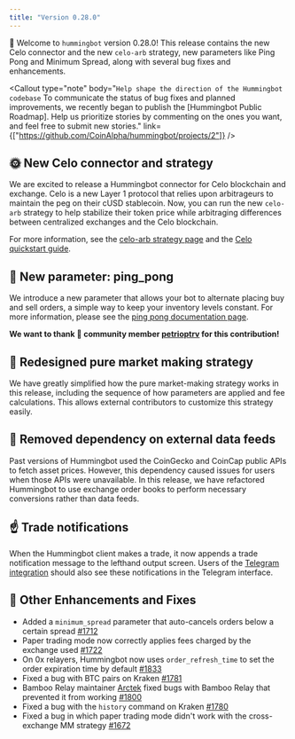 ```yaml
---
title: "Version 0.28.0"
---
```



🚀 Welcome to `hummingbot` version 0.28.0! This release contains the new Celo connector and the new `celo-arb` strategy, new parameters like Ping Pong and Minimum Spread, along with several bug fixes and enhancements.

<Callout
  type="note"
  body="`Help shape the direction of the Hummingbot codebase` To communicate the status of bug fixes and planned improvements, we recently began to publish the [Hummingbot Public Roadmap]. Help us prioritize stories by commenting on the ones you want, and feel free to submit new stories."
  link={["https://github.com/CoinAlpha/hummingbot/projects/2"]}
/>

## 🌞 New Celo connector and strategy

We are excited to release a Hummingbot connector for Celo blockchain and exchange. Celo is a new Layer 1 protocol that relies upon arbitrageurs to maintain the peg on their cUSD stablecoin. Now, you can run the new `celo-arb` strategy to help stabilize their token price while arbitraging differences between centralized exchanges and the Celo blockchain.

For more information, see the [celo-arb strategy page](/strategies/celo-arb) and the [Celo quickstart guide](/strategies/celo-arb/#setup).

## 🏓 New parameter: ping_pong

We introduce a new parameter that allows your bot to alternate placing buy and sell orders, a simple way to keep your inventory levels constant. For more information, please see the [ping pong documentation page](/strategies/ping-pong/).

**We want to thank 🙏 community member [petrioptrv](https://github.com/petioptrv) for this contribution!**

## 🔄 Redesigned pure market making strategy

We have greatly simplified how the pure market-making strategy works in this release, including the sequence of how parameters are applied and fee calculations. This allows external contributors to customize this strategy easily.

## 📡 Removed dependency on external data feeds

Past versions of Hummingbot used the CoinGecko and CoinCap public APIs to fetch asset prices. However, this dependency caused issues for users when those APIs were unavailable. In this release, we have refactored Hummingbot to use exchange order books to perform necessary conversions rather than data feeds.

<Callout
  type="note"
  body="Assets listed in the `balance` command are now listed in alphabetical order rather than in USD terms."
/>

## ☝️ Trade notifications

When the Hummingbot client makes a trade, it now appends a trade notification message to the lefthand output screen. Users of the [Telegram integration](/features/telegram/) should also see these notifications in the Telegram interface.

## 🐞 Other Enhancements and Fixes

- Added a `minimum_spread` parameter that auto-cancels orders below a certain spread [#1712](https://github.com/CoinAlpha/hummingbot/issues/1712)
- Paper trading mode now correctly applies fees charged by the exchange used [#1722](https://github.com/CoinAlpha/hummingbot/issues/1722)
- On 0x relayers, Hummingbot now uses `order_refresh_time` to set the order expiration time by default [#1833](https://github.com/CoinAlpha/hummingbot/issues/1833)
- Fixed a bug with BTC pairs on Kraken [#1781](https://github.com/CoinAlpha/hummingbot/pull/1781)
- Bamboo Relay maintainer [Arctek](https://github.com/Arctek) fixed bugs with Bamboo Relay that prevented it from working [#1800](https://github.com/CoinAlpha/hummingbot/pull/1800)
- Fixed a bug with the `history` command on Kraken [#1780](https://github.com/CoinAlpha/hummingbot/issues/1780)
- Fixed a bug in which paper trading mode didn't work with the cross-exchange MM strategy [#1672](https://github.com/CoinAlpha/hummingbot/issues/1672)
